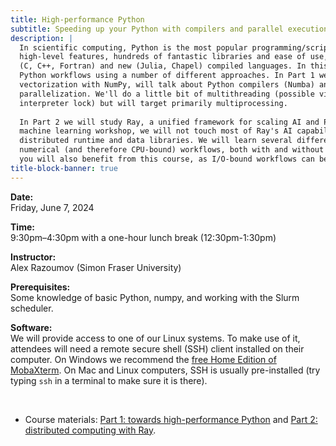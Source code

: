 ```yaml
---
title: High-performance Python
subtitle: Speeding up your Python with compilers and parallel execution.
description: |
  In scientific computing, Python is the most popular programming/scripting language. While known for its
  high-level features, hundreds of fantastic libraries and ease of use, Python is slow compared to traditional
  (C, C++, Fortran) and new (Julia, Chapel) compiled languages. In this course we'll focus on speeding up your
  Python workflows using a number of different approaches. In Part 1 we will start with traditional
  vectorization with NumPy, will talk about Python compilers (Numba) and profiling and will cover
  parallelization. We'll do a little bit of multithreading (possible via numexpr, despite the global
  interpreter lock) but will target primarily multiprocessing.
  
  In Part 2 we will study Ray, a unified framework for scaling AI and Python applications. Since this is not a
  machine learning workshop, we will not touch most of Ray's AI capabilities, but will focus on its core
  distributed runtime and data libraries. We will learn several different approaches to parallelizing purely
  numerical (and therefore CPU-bound) workflows, both with and without reduction. If your code is I/O-bound,
  you will also benefit from this course, as I/O-bound workflows can be easily processed with Ray.
title-block-banner: true
---
```


:::{.topdef}

**Date:** \
Friday, June 7, 2024

**Time:** \
9:30pm–4:30pm with a one-hour lunch break (12:30pm-1:30pm)

**Instructor:** \
Alex Razoumov (Simon Fraser University)

**Prerequisites:** \
Some knowledge of basic Python, numpy, and working with the Slurm scheduler.

**Software:** \
We will provide access to one of our Linux systems. To make use of it, attendees will need a remote secure shell (SSH) client installed on their computer. On Windows we recommend the [free Home Edition of MobaXterm](https://mobaxterm.mobatek.net/download.html). On Mac and Linux computers, SSH is usually pre-installed (try typing `ssh` in a terminal to make sure it is there).

:::

<br>

- Course materials: [Part 1: towards high-performance Python](https://wgpages.netlify.app/pythonhpc) and [Part
  2: distributed computing with Ray](https://wgpages.netlify.app/ray).
